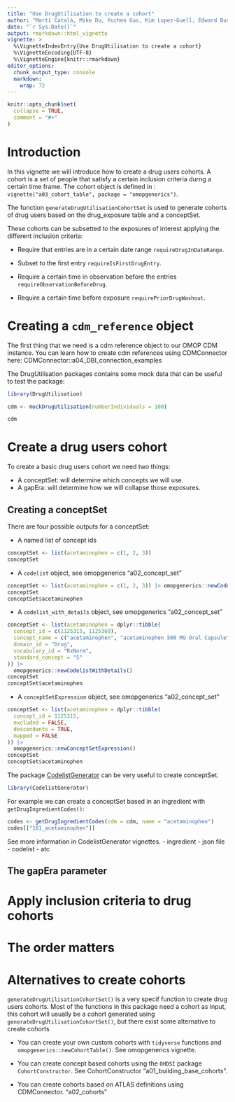 ```yaml
---
title: "Use DrugUtilisation to create a cohort"
author: "Martí Català, Mike Du, Yuchen Guo, Kim Lopez-Guell, Edward Burn, Xintong Li"
date: "`r Sys.Date()`"
output: rmarkdown::html_vignette
vignette: >
  %\VignetteIndexEntry{Use DrugUtilisation to create a cohort}
  %\VignetteEncoding{UTF-8}
  %\VignetteEngine{knitr::rmarkdown}
editor_options: 
  chunk_output_type: console
  markdown: 
    wrap: 72
---
```


```r
knitr::opts_chunk$set(
  collapse = TRUE,
  comment = "#>"
)
```

# Introduction

In this vignette we will introduce how to create a drug users cohorts. A cohort is a set of people that satisfy a certain inclusion criteria durng a certain time frame. The cohort object is defined in : `vignette("a03_cohort_table", package = "omopgenerics")`.

The function `generateDrugUtilisationCohortSet` is used to generate cohorts of drug users based on the drug_exposure table and a conceptSet.

These cohorts can be subsetted to the exposures of interest applying the different inclusion criteria:

- Require that entries are in a certain date range `requireDrugInDateRange`.

- Subset to the first entry `requireIsFirstDrugEntry`.

- Require a certain time in observation before the entries `requireObservationBeforeDrug`.

- Require a certain time before exposure `requirePriorDrugWashout`.

# Creating a `cdm_reference` object

The first thing that we need is a cdm reference object to our OMOP CDM instance. You can learn how to create cdm references using CDMConnector here: CDMConnector::a04_DBI_connection_examples

The DrugUtilisation packages contains some mock data that can be useful to test the package:

```r
library(DrugUtilisation)

cdm <- mockDrugUtilisation(numberIndividuals = 100)

cdm
```

# Create a drug users cohort

To create a basic drug users cohort we need two things:

- A conceptSet: will determine which concepts we will use.
- A gapEra: will determine how we will collapse those exposures.

## Creating a conceptSet

There are four possible outputs for a conceptSet:

- A named list of concept ids
```r
conceptSet <- list(acetaminophen = c(1, 2, 3))
conceptSet
```
- A `codelist` object, see omopgenerics "a02_concept_set"
```r
conceptSet <- list(acetaminophen = c(1, 2, 3)) |> omopgenerics::newCodelist()
conceptSet
conceptSet$acetaminophen
```
- A `codelist_with_details` object, see omopgenerics "a02_concept_set"
```r
conceptSet <- list(acetaminophen = dplyr::tibble(
  concept_id = c(1125315, 1125360),
  concept_name = c("acetaminophen", "acetaminophen 500 MG Oral Capsule"),
  domain_id = "Drug",
  vocabulary_id = "RxNorm",
  standard_concept = "S"
)) |> 
  omopgenerics::newCodelistWithDetails()
conceptSet
conceptSet$acetaminophen
```

- A `conceptSetExpression` object, see omopgenerics "a02_concept_set"

```r
conceptSet <- list(acetaminophen = dplyr::tibble(
  concept_id = 1125315, 
  excluded = FALSE,
  descendants = TRUE,
  mapped = FALSE
)) |> 
  omopgenerics::newConceptSetExpression()
conceptSet
conceptSet$acetaminophen
```

The package [CodelistGenerator](https://cran.r-project.org/package=CodelistGenerator)
can be very useful to create conceptSet.

```r
library(CodelistGenerator)
```

For example we can create a conceptSet based in an ingredient with `getDrugIngredientCodes()`:
```r
codes <- getDrugIngredientCodes(cdm = cdm, name = "acetaminophen")
codes[["161_acetaminophen"]]
```



See more information in CodelistGenerator vignettes.
- ingredient
- json file
- codelist
- atc

## The gapEra parameter

# Apply inclusion criteria to drug cohorts

# The order matters

# Alternatives to create cohorts

`generateDrugUtilisationCohortSet()` is a very specif function to create drug users cohorts. Most of the functions in this package need a cohort as input, this cohort will usually be a cohort generated using `generateDrugUtilisationCohortSet()`, but there exist some alternative to create cohorts

- You can create your own custom cohorts with `tidyverse` functions and `omopgenerics::newCohortTable()`. See omopgenerics vignette.

- You can create concept based cohorts using the `OHDSI` package `CohortConstructor`. See CohortConstructor "a01_building_base_cohorts".

- You can create cohorts based on ATLAS definitions using CDMConnector. "a02_cohorts"
